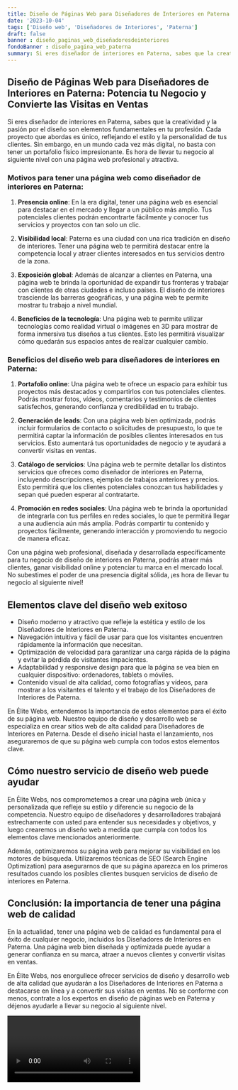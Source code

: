 ```yaml
---
title: Diseño de Páginas Web para Diseñadores de Interiores en Paterna
date: '2023-10-04'
tags: ['Diseño web', 'Diseñadores de Interiores', 'Paterna']
draft: false
banner : diseño_paginas_web_diseñadoresdeinteriores
fondoBanner : diseño_pagina_web_paterna
summary: Si eres diseñador de interiores en Paterna, sabes que la creatividad y la pasión por el diseño son elementos fundamentales en tu profesión. Cada proyecto que abordas es único, reflejando el estilo y la personalidad de tus clientes. Sin embargo, en un mundo cada vez más digital, no basta con tener un portafolio físico impresionante. Es hora de llevar tu negocio al siguiente nivel con una página web profesional y atractiva.
---
```


## Diseño de Páginas Web para Diseñadores de Interiores en Paterna: Potencia tu Negocio y Convierte las Visitas en Ventas

Si eres diseñador de interiores en Paterna, sabes que la creatividad y la pasión por el diseño son elementos fundamentales en tu profesión. Cada proyecto que abordas es único, reflejando el estilo y la personalidad de tus clientes. Sin embargo, en un mundo cada vez más digital, no basta con tener un portafolio físico impresionante. Es hora de llevar tu negocio al siguiente nivel con una página web profesional y atractiva.

### Motivos para tener una página web como diseñador de interiores en Paterna:

1. **Presencia online**: En la era digital, tener una página web es esencial para destacar en el mercado y llegar a un público más amplio. Tus potenciales clientes podrán encontrarte fácilmente y conocer tus servicios y proyectos con tan solo un clic.

2. **Visibilidad local**: Paterna es una ciudad con una rica tradición en diseño de interiores. Tener una página web te permitirá destacar entre la competencia local y atraer clientes interesados en tus servicios dentro de la zona.

3. **Exposición global**: Además de alcanzar a clientes en Paterna, una página web te brinda la oportunidad de expandir tus fronteras y trabajar con clientes de otras ciudades e incluso países. El diseño de interiores trasciende las barreras geográficas, y una página web te permite mostrar tu trabajo a nivel mundial.

4. **Beneficios de la tecnología**: Una página web te permite utilizar tecnologías como realidad virtual o imágenes en 3D para mostrar de forma inmersiva tus diseños a tus clientes. Esto les permitirá visualizar cómo quedarán sus espacios antes de realizar cualquier cambio.

### Beneficios del diseño web para diseñadores de interiores en Paterna:

1. **Portafolio online**: Una página web te ofrece un espacio para exhibir tus proyectos más destacados y compartirlos con tus potenciales clientes. Podrás mostrar fotos, vídeos, comentarios y testimonios de clientes satisfechos, generando confianza y credibilidad en tu trabajo.

2. **Generación de leads**: Con una página web bien optimizada, podrás incluir formularios de contacto o solicitudes de presupuesto, lo que te permitirá captar la información de posibles clientes interesados en tus servicios. Esto aumentará tus oportunidades de negocio y te ayudará a convertir visitas en ventas.

3. **Catálogo de servicios**: Una página web te permite detallar los distintos servicios que ofreces como diseñador de interiores en Paterna, incluyendo descripciones, ejemplos de trabajos anteriores y precios. Esto permitirá que los clientes potenciales conozcan tus habilidades y sepan qué pueden esperar al contratarte.

4. **Promoción en redes sociales**: Una página web te brinda la oportunidad de integrarla con tus perfiles en redes sociales, lo que te permitirá llegar a una audiencia aún más amplia. Podrás compartir tu contenido y proyectos fácilmente, generando interacción y promoviendo tu negocio de manera eficaz.

Con una página web profesional, diseñada y desarrollada específicamente para tu negocio de diseño de interiores en Paterna, podrás atraer más clientes, ganar visibilidad online y potenciar tu marca en el mercado local. No subestimes el poder de una presencia digital sólida, ¡es hora de llevar tu negocio al siguiente nivel!

<GifSeo />

<Cta />

## Elementos clave del diseño web exitoso

- Diseño moderno y atractivo que refleje la estética y estilo de los Diseñadores de Interiores en Paterna.
- Navegación intuitiva y fácil de usar para que los visitantes encuentren rápidamente la información que necesitan.
- Optimización de velocidad para garantizar una carga rápida de la página y evitar la pérdida de visitantes impacientes.
- Adaptabilidad y responsive design para que la página se vea bien en cualquier dispositivo: ordenadores, tablets o móviles.
- Contenido visual de alta calidad, como fotografías y vídeos, para mostrar a los visitantes el talento y el trabajo de los Diseñadores de Interiores de Paterna.

En Élite Webs, entendemos la importancia de estos elementos para el éxito de su página web. Nuestro equipo de diseño y desarrollo web se especializa en crear sitios web de alta calidad para Diseñadores de Interiores en Paterna. Desde el diseño inicial hasta el lanzamiento, nos aseguraremos de que su página web cumpla con todos estos elementos clave.

## Cómo nuestro servicio de diseño web puede ayudar

En Élite Webs, nos comprometemos a crear una página web única y personalizada que refleje su estilo y diferencie su negocio de la competencia. Nuestro equipo de diseñadores y desarrolladores trabajará estrechamente con usted para entender sus necesidades y objetivos, y luego crearemos un diseño web a medida que cumpla con todos los elementos clave mencionados anteriormente.

Además, optimizaremos su página web para mejorar su visibilidad en los motores de búsqueda. Utilizaremos técnicas de SEO (Search Engine Optimization) para asegurarnos de que su página aparezca en los primeros resultados cuando los posibles clientes busquen servicios de diseño de interiores en Paterna.

## Conclusión: la importancia de tener una página web de calidad

En la actualidad, tener una página web de calidad es fundamental para el éxito de cualquier negocio, incluidos los Diseñadores de Interiores en Paterna. Una página web bien diseñada y optimizada puede ayudar a generar confianza en su marca, atraer a nuevos clientes y convertir visitas en ventas.

En Élite Webs, nos enorgullece ofrecer servicios de diseño y desarrollo web de alta calidad que ayudarán a los Diseñadores de Interiores en Paterna a destacarse en línea y a convertir sus visitas en ventas. No se conforme con menos, contrate a los expertos en diseño de páginas web en Paterna y déjenos ayudarle a llevar su negocio al siguiente nivel.

<Video />

<CtaBot job='Diseñadores de Interiores' city='Paterna'/>

<Gmaps query='Paterna+españa+maps' />